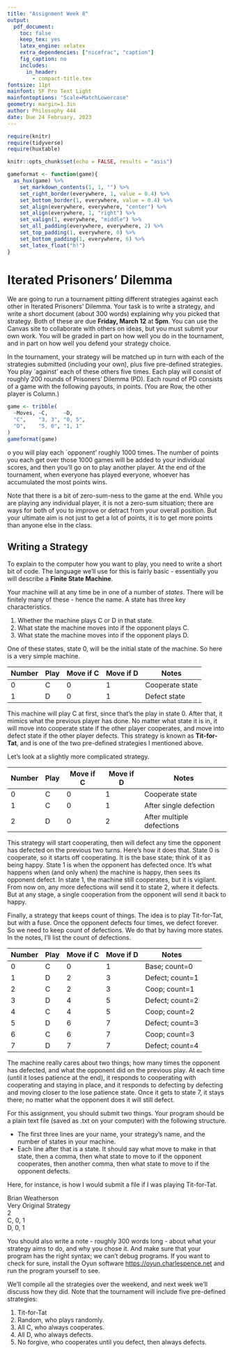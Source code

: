 ```yaml
---
title: "Assignment Week 8"
output:
  pdf_document:
    toc: false
    keep_tex: yes
    latex_engine: xelatex
    extra_dependencies: ["nicefrac", "caption"]
    fig_caption: no
    includes:
      in_header: 
        - compact-title.tex
fontsize: 11pt
mainfont: SF Pro Text Light
mainfontoptions: "Scale=MatchLowercase"
geometry: margin=1.3in
author: Philosophy 444
date: Due 24 February, 2023
---
```


```r
require(knitr)
require(tidyverse)
require(huxtable)

knitr::opts_chunk$set(echo = FALSE, results = "asis")

gameformat <- function(game){
  as_hux(game) %>%
    set_markdown_contents(1, 1, "") %>%
    set_right_border(everywhere, 1, value = 0.4) %>%
    set_bottom_border(1, everywhere, value = 0.4) %>%
    set_align(everywhere, everywhere, "center") %>%
    set_align(everywhere, 1, "right") %>%
    set_valign(1, everywhere, "middle") %>%
    set_all_padding(everywhere, everywhere, 2) %>%
    set_top_padding(1, everywhere, 0) %>%
    set_bottom_padding(1, everywhere, 6) %>%
    set_latex_float("h!")
}
```

# Iterated Prisoners' Dilemma

We are going to run a tournament pitting different strategies against each other in Iterated Prisoners' Dilemma. Your task is to write a strategy, and write a short document (about 300 words) explaining why you picked that strategy. Both of these are due **Friday, March 12** at **5pm**. You can use the Canvas site to collaborate with others on ideas, but you must submit your own work. You will be graded in part on how well you do in the tournament, and in part on how well you defend your strategy choice.

In the tournament, your strategy will be matched up in turn with each of the strategies submitted (including your own), plus five pre-defined strategies. You play `against' each of these others five times. Each play will consist of roughly 200 rounds of Prisoners' Dilemma (PD). Each round of PD consists of a game with the following payouts, in points. (You are Row, the other player is Column.)

```r
game <- tribble(
  ~Moves, ~C,     ~D,
  "C",    "3, 3", "0, 5",
  "D",    "5, 0", "1, 1"
)
gameformat(game)
```

o you will play each `opponent' roughly 1000 times. The number of points you each get over those 1000 games will be added to your individual scores, and then you'll go on to play another player. At the end of the tournament, when everyone has played everyone, whoever has accumulated the most points wins.

Note that there is a bit of zero-sum-ness to the game at the end. While you are playing any individual player, it is not a zero-sum situation; there are ways for both of you to improve or detract from your overall position. But your ultimate aim is not just to get a lot of points, it is to get more points than anyone else in the class.

\newpage
## Writing a Strategy

To explain to the computer how you want to play, you need to write a short bit of code. The language we'll use for this is fairly basic - essentially you will describe a **Finite State Machine**. 

Your machine will at any time be in one of a number of _states_. There will be finitely many of these - hence the name. A state has three key characteristics.

1. Whether the machine plays C or D in that state.
2. What state the machine moves into if the opponent plays C.
3. What state the machine moves into if the opponent plays D.

One of these states, state 0, will be the initial state of the machine. So here is a very simple machine.

Number Play Move if C Move if D Notes 
------ ---- --------- --------- -----
0       C     0           1     Cooperate state
1       D     0           1     Defect state

This machine will play C at first, since that's the play in state 0. After that, it mimics what the previous player has done. No matter what state it is in, it will move into cooperate state if the other player cooperates, and move into defect state if the other player defects. This strategy is known as **Tit-for-Tat**, and is one of the two pre-defined strategies I mentioned above.

Let's look at a slightly more complicated strategy.

Number Play Move if C Move if D Notes 
------ ---- --------- --------- -----
0       C     0           1     Cooperate state
1       C     0           1     After single defection
2       D     0           2     After multiple defections

This strategy will start cooperating, then will defect any time the opponent has defected on the previous two turns. Here's how it does that. State 0 is cooperate, so it starts off cooperating. It is the base state; think of it as being happy. State 1 is when the opponent has defected once. It's what happens when (and only when) the machine is happy, then sees its opponent defect. In state 1, the machine still cooperates, but it is vigilant. From now on, any more defections will send it to state 2, where it defects. But at any stage, a single cooperation from the opponent will send it back to happy.

Finally, a strategy that keeps count of things. The idea is to play Tit-for-Tat, but with a fuse. Once the opponent defects four times, we defect forever. So we need to keep count of defections. We do that by having more states. In the notes, I'll list the count of defections.

\newpage

Number Play Move if C Move if D Notes 
------ ---- --------- --------- -----
0       C     0           1     Base; count=0
1       D     2           3     Defect; count=1
2       C     2           3     Coop; count=1
3       D     4           5     Defect; count=2
4       C     4           5     Coop; count=2
5       D     6           7     Defect; count=3
6       C     6           7     Coop; count=3
7       D     7           7     Defect; count=4

The machine really cares about two things; how many times the opponent has defected, and what the opponent did on the previous play. At each time (until it loses patience at the end), it responds to cooperating with cooperating and staying in place, and it responds to defecting by defecting and moving closer to the lose patience state. Once it gets to state 7, it stays there; no matter what the opponent does it will still defect.

For this assignment, you should submit two things. Your program should be a plain text file (saved as .txt on your computer) with the following structure.

- The first three lines are your name, your strategy's name, and the number of states in your machine.
- Each line after that is a state. It should say what move to make in that state, then a comma, then what state to move to if the opponent cooperates, then another comma, then what state to move to if the opponent defects.

Here, for instance, is how I would submit a file if I was playing Tit-for-Tat.

| Brian Weatherson
| Very Original Strategy
| 2
| C, 0, 1
| D, 0, 1	

You should also write a note - roughly 300 words long - about what your strategy aims to do, and why you chose it. And make sure that your program has the right syntax; we can't debug programs. If you want to check for sure, install the Oyun software <https://oyun.charlespence.net> and run the program yourself to see.

We'll compile all the strategies over the weekend, and next week we'll discuss how they did. Note that the tournament will include five pre-defined strategies: 

1. Tit-for-Tat
2. Random, who plays randomly.
3. All C, who always cooperates.
4. All D, who always defects.
5. No forgive, who cooperates until you defect, then always defects.	

